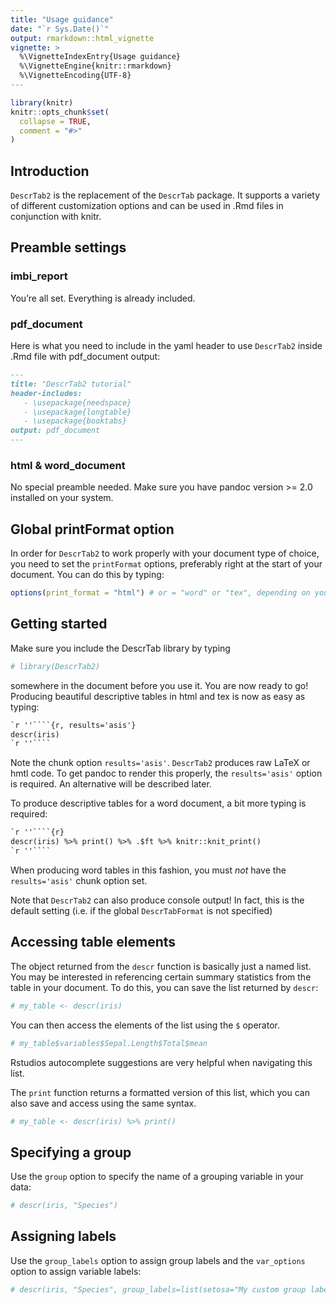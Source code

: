 ```yaml
---
title: "Usage guidance"
date: "`r Sys.Date()`"
output: rmarkdown::html_vignette
vignette: >
  %\VignetteIndexEntry{Usage guidance}
  %\VignetteEngine{knitr::rmarkdown}
  %\VignetteEncoding{UTF-8}
---
```


```r
library(knitr)
knitr::opts_chunk$set(
  collapse = TRUE,
  comment = "#>"
)
```

## Introduction

`DescrTab2` is the replacement of the `DescrTab` package.
It supports a variety of different customization options and can be used
in .Rmd files in conjunction with knitr.

## Preamble settings

### imbi_report
You're all set. Everything is already included.

### pdf_document
Here is what you need to include in the yaml header to use `DescrTab2` inside .Rmd file with pdf_document output:

````markdown
---
title: "DescrTab2 tutorial"
header-includes:
   - \usepackage{needspace}
   - \usepackage{longtable}
   - \usepackage{booktabs}
output: pdf_document
---
````

### html & word_document
No special preamble needed. Make sure you have pandoc version >= 2.0 installed on your system.

## Global printFormat option
In order for `DescrTab2` to work properly with your document type of choice, you need to set the `printFormat` options, preferably right at the start of your document. You can do this by typing:

```r
options(print_format = "html") # or = "word" or "tex", depending on your document type

```


## Getting started

Make sure you include the DescrTab library by typing 


```r
# library(DescrTab2)
```


somewhere in the document before you use it. You are now ready to go! Producing beautiful descriptive tables in html and tex is now as easy as typing:

````markdown
`r ''````{r, results='asis'}
descr(iris)
`r ''````
````

Note the chunk option `results='asis'`. `DescrTab2` produces raw LaTeX or hmtl code. To get pandoc to render this properly, the `results='asis'` option is required. An alternative will be described later.


To produce descriptive tables for a word document, a bit more typing is required:

````markdown
`r ''````{r}
descr(iris) %>% print() %>% .$ft %>% knitr::knit_print()
`r ''````
````

When producing word tables in this fashion, you must *not* have the `results='asis'` chunk option set.

Note that `DescrTab2` can also produce console output! In fact, this is the default setting (i.e. if the global `DescrTabFormat` is not specified)


## Accessing table elements

The object returned from the `descr` function is basically just a named list. You may be interested in referencing certain summary statistics from the table in your document. To do this, you can save the list returned by `descr`:

```r
# my_table <- descr(iris)
```

You can then access the elements of the list using the `$` operator.

```r
# my_table$variables$Sepal.Length$Total$mean
```

Rstudios autocomplete suggestions are very helpful when navigating this list.

The `print` function returns a formatted version of this list, which you can also save and access using the same syntax.

```r
# my_table <- descr(iris) %>% print()
```


## Specifying a group
Use the `group` option to specify the name of a grouping variable in your data:

```r
# descr(iris, "Species")
```

## Assigning labels
Use the `group_labels` option to assign group labels and the `var_options` option to assign variable labels:

```r
# descr(iris, "Species", group_labels=list(setosa="My custom group label"), var_options = list(Sepal.Length = list(label="My custom variable label")))
```




